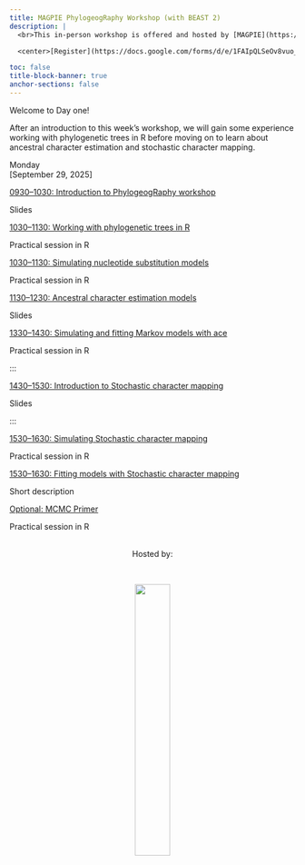 ```yaml
---
title: MAGPIE PhylogeogRaphy Workshop (with BEAST 2)
description: |
  <br>This in-person workshop is offered and hosted by [MAGPIE](https://www.sfu.ca/magpie.html) in the Department of Mathematics at Simon Fraser University.   

  <center>[Register](https://docs.google.com/forms/d/e/1FAIpQLSeOv8vuo_HdsrBvmoONwcjoCHNAPPXnRvYSXVJmDQBSgpsrJw/viewform?usp=dialog){.btn .btn-outline-primary}</center>

toc: false
title-block-banner: true
anchor-sections: false
---
```


Welcome to Day one! 

After an introduction to this week's workshop, we will gain some experience working with phylogenetic trees in R before moving on to learn about ancestral character estimation and stochastic character mapping.

<!-- ================= Day 1 ================= -->
:::{layout="[[12]]"}

:::{.date}
Monday<br>[September 29, 2025]
:::

:::{layout="[[10]]"}

:::{.card .mb-3}
:::{.card-body}
[0930--1030: Introduction to PhylogeogRaphy workshop](topics/intro_to_workshop/introduction_to_workshop.pdfx){.card-title .stretched-link}

:::{.text-muted}
Slides
:::
:::
:::
:::

:::{layout="[[10]]"}

:::{.card .mb-3}
:::{.card-body}
[1030--1130: Working with phylogenetic trees in R](topics/ancestral_character_estimation/phylogenetics_intro.qmd){.card-title .stretched-link}

:::{.text-muted}
Practical session in R
:::
:::
:::
:::

:::{layout="[[10]]"}

:::{.card .mb-3}
:::{.card-body}
[1030--1130: Simulating nucleotide substitution models](topics/ancestral_character_estimation/nucleotide_models.qmd){.card-title .stretched-link}

:::{.text-muted}
Practical session in R
:::
:::
:::
:::


:::{.card .mb-3}
:::{.card-body}
[1130--1230: Ancestral character estimation models](topics/ancestral_character_estimation/ancestral_character_estimation.pdf){.card-title .stretched-link}

:::{.text-muted}
Slides
:::
:::
:::
:::

:::{.card .mb-3}
:::{.card-body}
[1330--1430: Simulating and fitting Markov models with ace](topics/ancestral_character_estimation/ace_sims.qmd){.card-title .stretched-link}

:::{.text-muted}
Practical session in R
:::
:::
:::
:::

:::{.card .mb-3}
:::{.card-body}
[1430--1530: Introduction to Stochastic character mapping](topics/character_mapping/stochastic_character_mapping.pdf){.card-title .stretched-link}

:::{.text-muted}
Slides
:::
:::
:::
:::


:::{layout="[[10]]"}

:::{.card .mb-3}
:::{.card-body}
[1530--1630: Simulating Stochastic character mapping](topics/character_mapping/stochastic_mapping.qmd){.card-title .stretched-link}

:::{.text-muted}
Practical session in R
:::
:::
:::
:::

:::{.card .mb-3}
:::{.card-body}
[1530--1630: Fitting models with Stochastic character mapping](topics/character_mapping/fit_stochastic_mapping.qmd){.card-title .stretched-link}

:::{.text-muted}
Short description
:::
:::
:::

:::{layout="[[10]]"}

:::{.card .mb-3}
:::{.card-body}
[Optional: MCMC Primer](topics/mcmc_intro.qmd){.card-title .stretched-link}

:::{.text-muted}
Practical session in R
:::
:::
:::
:::



<!--
Can repeat for more days and sessions...
-->

<!--
<br><br>
![](img/duck_coffee.png){fig-alt="front logo"}
-->

<br>
<center>Hosted by:</center>
<br>

<center>![](img/magpieLogo/lightBackground/transparentcircle_darktext.png){fig-alt="host logo" width="35%"}</center>
